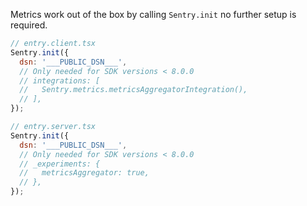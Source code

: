 Metrics work out of the box by calling `Sentry.init` no further setup is required.

```JavaScript
// entry.client.tsx
Sentry.init({
  dsn: '___PUBLIC_DSN___',
  // Only needed for SDK versions < 8.0.0
  // integrations: [
  //   Sentry.metrics.metricsAggregatorIntegration(),
  // ],
});
```

```JavaScript
// entry.server.tsx
Sentry.init({
  dsn: '___PUBLIC_DSN___',
  // Only needed for SDK versions < 8.0.0
  // _experiments: {
  //   metricsAggregator: true,
  // },
});
```
